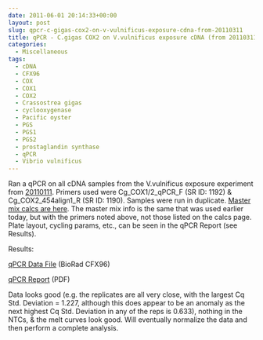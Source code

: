 ```yaml
---
date: 2011-06-01 20:14:33+00:00
layout: post
slug: qpcr-c-gigas-cox2-on-v-vulnificus-exposure-cdna-from-20110311
title: qPCR - C.gigas COX2 on V.vulnificus exposure cDNA (from 20110311)
categories:
  - Miscellaneous
tags:
  - cDNA
  - CFX96
  - COX
  - COX1
  - COX2
  - Crassostrea gigas
  - cyclooxygenase
  - Pacific oyster
  - PGS
  - PGS1
  - PGS2
  - prostaglandin synthase
  - qPCR
  - Vibrio vulnificus
---
```


Ran a qPCR on all cDNA samples from the V.vulnificus exposure experiment from [20110111](/Sam%27s+Working+Notebook+Jan+2011+-+March+2011#sjw20110111). Primers used were Cg_COX1/2_qPCR_F (SR ID: 1192) & Cg_COX2_454align1_R (SR ID: 1190). Samples were run in duplicate. [Master mix calcs are here](https://eagle.fish.washington.edu/Arabidopsis/Notebook%20Workup%20Files/20110601-01.jpg). The master mix info is the same that was used earlier today, but with the primers noted above, not those listed on the calcs page. Plate layout, cycling params, etc., can be seen in the qPCR Report (see Results).

Results:

[qPCR Data File](https://eagle.fish.washington.edu/Arabidopsis/qPCR/CFX96/Roberts%20Lab_2011-06-01%2017-33-56_CC009827.pcrd) (BioRad CFX96)

[qPCR Report](https://eagle.fish.washington.edu/Arabidopsis/qPCR/CFX96/Roberts%20Lab_2011-06-01%2017-33-56_CC009827.pdf) (PDF)

Data looks good (e.g. the replicates are all very close, with the largest Cq Std. Deviation = 1.227, although this does appear to be an anomaly as the next highest Cq Std. Deviation in any of the reps is 0.633), nothing in the NTCs, & the melt curves look good. Will eventually normalize the data and then perform a complete analysis.

